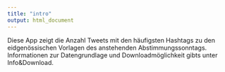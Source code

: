 ```yaml
---
title: "intro"
output: html_document
---
```


Diese App zeigt die Anzahl Tweets mit den häufigsten Hashtags zu den eidgenössischen Vorlagen des anstehenden Abstimmungssonntags. Informationen zur Datengrundlage und Downloadmöglichkeit gibts unter Info&Download.

